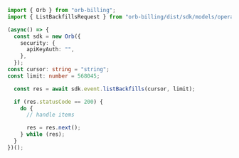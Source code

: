 ```typescript ListBackfills.ts
import { Orb } from "orb-billing";
import { ListBackfillsRequest } from "orb-billing/dist/sdk/models/operations";

(async() => {
  const sdk = new Orb({
    security: {
      apiKeyAuth: "",
    },
  });
const cursor: string = "string";
const limit: number = 568045;

  const res = await sdk.event.listBackfills(cursor, limit);

  if (res.statusCode == 200) {
    do {
      // handle items

      res = res.next();
    } while (res);
  }
})();
```
